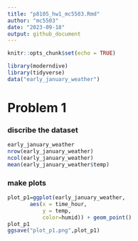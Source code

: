 ```yaml
---
title: "p8105_hw1_mc5503.Rmd"
author: "mc5503"
date: "2023-09-18"
output: github_document
---
```


```r
knitr::opts_chunk$set(echo = TRUE)
```

```r
library(moderndive)
library(tidyverse)
data("early_january_weather")
```
# Problem 1
### discribe the dataset
```r
early_january_weather
nrow(early_january_weather)
ncol(early_january_weather)
mean(early_january_weather$temp)
```

### make plots
```r
plot_p1=ggplot(early_january_weather,
       aes(x = time_hour,
           y = temp,
           color=humid)) + geom_point()
plot_p1
ggsave("plot_p1.png",plot_p1)
```